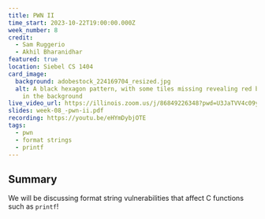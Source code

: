 ```yaml
---
title: PWN II
time_start: 2023-10-22T19:00:00.000Z
week_number: 8
credit:
  - Sam Ruggerio
  - Akhil Bharanidhar
featured: true
location: Siebel CS 1404
card_image:
  background: adobestock_224169704_resized.jpg
  alt: A black hexagon pattern, with some tiles missing revealing red binary code
    in the background
live_video_url: https://illinois.zoom.us/j/86849226348?pwd=U3JaTVV4c09yc1I1NXU2OTlZWUVQQT09
slides: week-08_-pwn-ii.pdf
recording: https://youtu.be/eHYmDybjOTE
tags:
  - pwn
  - format strings
  - printf
---
```

## Summary

We will be discussing format string vulnerabilities that affect C functions such as `printf`!